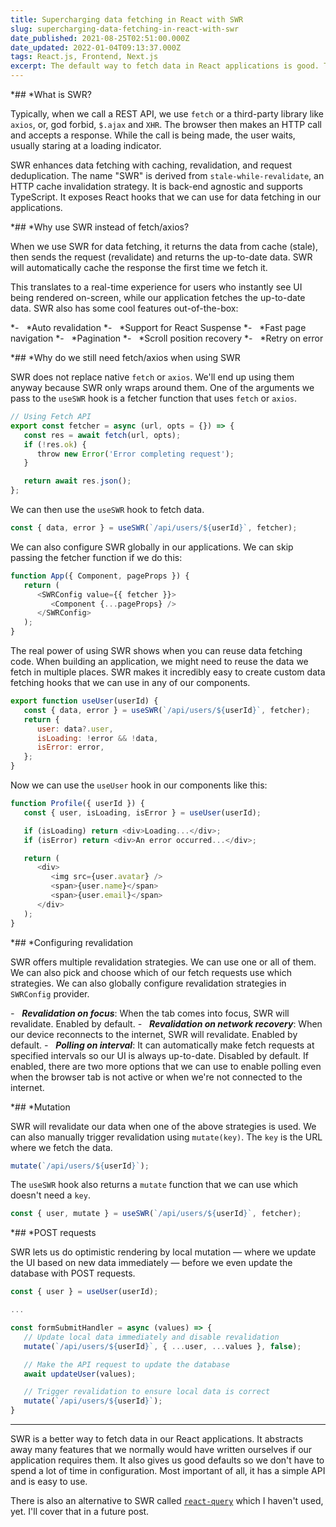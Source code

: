 ```yaml
---
title: Supercharging data fetching in React with SWR
slug: supercharging-data-fetching-in-react-with-swr
date_published: 2021-08-25T02:51:00.000Z
date_updated: 2022-01-04T09:13:37.000Z
tags: React.js, Frontend, Next.js
excerpt: The default way to fetch data in React applications is good. There is a better way and is super fun to use. It's called SWR.
---
```


*## *What is SWR?

Typically, when we call a REST API, we use `fetch` or a third-party library like `axios`, or, god forbid, `$.ajax` and `XHR`. The browser then makes an HTTP call and accepts a response. While the call is being made, the user waits, usually staring at a loading indicator.

SWR enhances data fetching with caching, revalidation, and request deduplication. The name "SWR" is derived from `stale-while-revalidate`, an HTTP cache invalidation strategy. It is back-end agnostic and supports TypeScript. It exposes React hooks that we can use for data fetching in our applications.

*## *Why use SWR instead of fetch/axios?

When we use SWR for data fetching, it returns the data from cache (stale), then sends the request (revalidate) and returns the up-to-date data. SWR will automatically cache the response the first time we fetch it.

This translates to a real-time experience for users who instantly see UI being rendered on-screen, while our application fetches the up-to-date data. SWR also has some cool features out-of-the-box:

*-   *Auto revalidation
*-   *Support for React Suspense
*-   *Fast page navigation
*-   *Pagination
*-   *Scroll position recovery
*-   *Retry on error

*## *Why do we still need fetch/axios when using SWR

SWR does not replace native `fetch` or `axios`. We'll end up using them anyway because SWR only wraps around them. One of the arguments we pass to the `useSWR` hook is a fetcher function that uses `fetch` or `axios`.

```js
// Using Fetch API
export const fetcher = async (url, opts = {}) => {
   const res = await fetch(url, opts);
   if (!res.ok) {
      throw new Error('Error completing request');
   }

   return await res.json();
};
```

We can then use the `useSWR` hook to fetch data.

```js
const { data, error } = useSWR(`/api/users/${userId}`, fetcher);
```

We can also configure SWR globally in our applications. We can skip passing the fetcher function if we do this:

```js
function App({ Component, pageProps }) {
   return (
      <SWRConfig value={{ fetcher }}>
         <Component {...pageProps} />
      </SWRConfig>
   );
}
```

The real power of using SWR shows when you can reuse data fetching code. When building an application, we might need to reuse the data we fetch in multiple places. SWR makes it incredibly easy to create custom data fetching hooks that we can use in any of our components.

```js
export function useUser(userId) {
   const { data, error } = useSWR(`/api/users/${userId}`, fetcher);
   return {
      user: data?.user,
      isLoading: !error && !data,
      isError: error,
   };
}
```

Now we can use the `useUser` hook in our components like this:

```js
function Profile({ userId }) {
   const { user, isLoading, isError } = useUser(userId);

   if (isLoading) return <div>Loading...</div>;
   if (isError) return <div>An error occurred...</div>;

   return (
      <div>
         <img src={user.avatar} />
         <span>{user.name}</span>
         <span>{user.email}</span>
      </div>
   );
}
```

*## *Configuring revalidation

SWR offers multiple revalidation strategies. We can use one or all of them. We can also pick and choose which of our fetch requests use which strategies. We can also globally configure revalidation strategies in `SWRConfig` provider.

*-   ***Revalidation on focus****: When the tab comes into focus, SWR will revalidate. Enabled by default.
*-   ***Revalidation on network recovery****: When our device reconnects to the internet, SWR will revalidate. Enabled by default.
*-   ***Polling on interval****: It can automatically make fetch requests at specified intervals so our UI is always up-to-date. Disabled by default. If enabled, there are two more options that we can use to enable polling even when the browser tab is not active or when we're not connected to the internet.

*## *Mutation

SWR will revalidate our data when one of the above strategies is used. We can also manually trigger revalidation using `mutate(key)`. The `key` is the URL where we fetch the data.

```js
mutate(`/api/users/${userId}`);
```

The `useSWR` hook also returns a `mutate` function that we can use which doesn't need a `key`.

```js
const { user, mutate } = useSWR(`/api/users/${userId}`, fetcher);
```

*## *POST requests

SWR lets us do optimistic rendering by local mutation — where we update the UI based on new data immediately — before we even update the database with POST requests.

```js
const { user } = useUser(userId);

...

const formSubmitHandler = async (values) => {
   // Update local data immediately and disable revalidation
   mutate(`/api/users/${userId}`, { ...user, ...values }, false);

   // Make the API request to update the database
   await updateUser(values);

   // Trigger revalidation to ensure local data is correct
   mutate(`/api/users/${userId}`);
}
```

---

SWR is a better way to fetch data in our React applications. It abstracts away many features that we normally would have written ourselves if our application requires them. It also gives us good defaults so we don't have to spend a lot of time in configuration. Most important of all, it has a simple API and is easy to use.

There is also an alternative to SWR called [`react-query`](*https://react-query.tanstack.com/*) which I haven't used, yet. I'll cover that in a future post.
